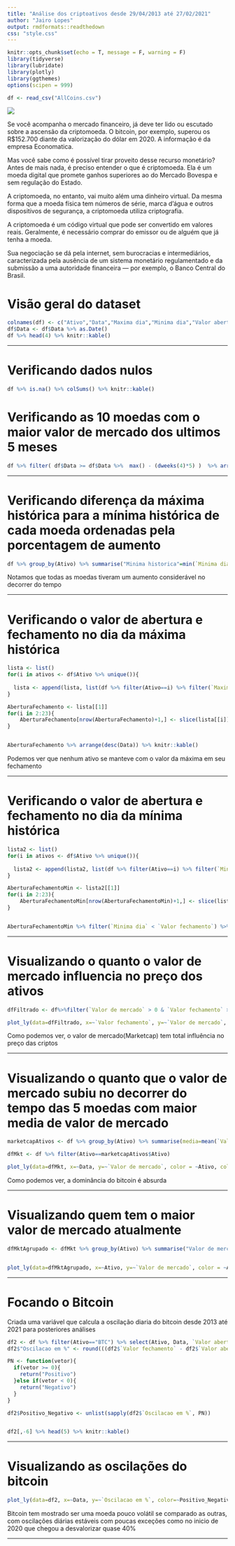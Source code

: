 ```yaml
---
title: "Análise dos criptoativos desde 29/04/2013 até 27/02/2021"
author: "Jairo Lopes"
output: rmdformats::readthedown
css: "style.css"
---
```


```r
knitr::opts_chunk$set(echo = T, message = F, warning = F)
library(tidyverse)
library(lubridate)
library(plotly)
library(ggthemes)
options(scipen = 999)

df <- read_csv("AllCoins.csv")

```


![](crypto.jpg)



Se você acompanha o mercado financeiro, já deve ter lido ou escutado sobre a ascensão da criptomoeda. O bitcoin, por exemplo, superou os R$152.700 diante da valorização do dólar em 2020. A informação é da empresa Economatica.

Mas você sabe como é possível tirar proveito desse recurso monetário? Antes de mais nada, é preciso entender o que é criptomoeda. Ela é um moeda digital que promete ganhos superiores ao do Mercado Bovespa e sem regulação do Estado.

A criptomoeda, no entanto, vai muito além uma dinheiro virtual. Da mesma forma que a moeda física tem números de série, marca d’água e outros dispositivos de segurança, a criptomoeda utiliza criptografia.

A criptomoeda é um código virtual que pode ser convertido em valores reais. Geralmente, é necessário comprar do emissor ou de alguém que já tenha a moeda.

Sua negociação se dá pela internet, sem burocracias e intermediários, caracterizada pela ausência de um sistema monetário regulamentado e da submissão a uma autoridade financeira — por exemplo, o Banco Central do Brasil.

# Visão geral do dataset

```r
colnames(df) <- c("Ativo","Data","Maxima dia","Minima dia","Valor abertura","Valor fechamento","Volume","Valor de mercado")
df$Data <- df$Data %>% as.Date()
df %>% head(4) %>% knitr::kable()

```

___

# Verificando dados nulos

```r
df %>% is.na() %>% colSums() %>% knitr::kable()
```


# Verificando as 10 moedas com o maior valor de mercado dos ultimos 5 meses

```r
df %>% filter( df$Data >= df$Data %>%  max() - (dweeks(4)*5) )  %>% arrange(desc(`Valor de mercado`)) %>% group_by(Ativo) %>% summarise(`Valor de mercado`=mean(`Valor de mercado`)) %>% arrange(desc(`Valor de mercado`)) %>% head(10) %>% knitr::kable()

```

___


# Verificando diferença da máxima histórica para a mínima histórica de cada moeda ordenadas pela porcentagem de aumento

```r
df %>% group_by(Ativo) %>% summarise("Minima historica"=min(`Minima dia`), "Maxima historica"=max(`Maxima dia`), "Aumento"=str_c(round(((max(`Maxima dia`) - min(`Minima dia`)) / min(`Minima dia`))*100, 1),"%")) %>% arrange(desc(Aumento)) %>% head(10) %>% knitr::kable()

```

Notamos que todas as moedas tiveram um aumento considerável no decorrer do tempo

___


# Verificando o valor de abertura e fechamento no dia da máxima histórica

```r
lista <- list()
for(i in ativos <- df$Ativo %>% unique()){
  
  lista <- append(lista, list(df %>% filter(Ativo==i) %>% filter(`Maxima dia`==`Maxima dia` %>% max) %>% select(Ativo, `Valor abertura`, `Valor fechamento`, `Maxima dia`, Data)))
}

AberturaFechamento <- lista[[1]]
for(i in 2:23){
    AberturaFechamento[nrow(AberturaFechamento)+1,] <- slice(lista[[i]],1)
}


AberturaFechamento %>% arrange(desc(Data)) %>% knitr::kable()
```


Podemos ver que nenhum ativo se manteve com o valor da máxima em seu fechamento

___



# Verificando o valor de abertura e fechamento no dia da mínima histórica

```r
lista2 <- list()
for(i in ativos <- df$Ativo %>% unique()){
  
  lista2 <- append(lista2, list(df %>% filter(Ativo==i) %>% filter(`Minima dia`==`Minima dia` %>% max) %>% select(Ativo, `Valor abertura`, `Valor fechamento`, `Minima dia`, Data)))
}

AberturaFechamentoMin <- lista2[[1]]
for(i in 2:23){
    AberturaFechamentoMin[nrow(AberturaFechamentoMin)+1,] <- slice(lista2[[i]],1)
}


AberturaFechamentoMin %>% filter(`Minima dia` < `Valor fechamento`) %>% arrange(desc(Data)) %>% knitr::kable()
```

___

# Visualizando o quanto o valor de mercado influencia no preço dos ativos

```r
dfFiltrado <- df%>%filter(`Valor de mercado` > 0 & `Valor fechamento` > 0)

plot_ly(data=dfFiltrado, x=~`Valor fechamento`, y=~`Valor de mercado`, type = "scatter", marker=list(color="brown"))
```



Como podemos ver, o valor de mercado(Marketcap) tem total influência no preço das criptos

___


# Visualizando o quanto que o valor de mercado subiu no decorrer do tempo das 5 moedas com maior media de valor de mercado

```r
marketcapAtivos <- df %>% group_by(Ativo) %>% summarise(media=mean(`Valor de mercado`)) %>% arrange(desc(media)) %>% head(5) %>% select(Ativo)

dfMkt <- df %>% filter(Ativo==marketcapAtivos$Ativo) 

plot_ly(data=dfMkt, x=~Data, y=~`Valor de mercado`, color = ~Ativo, colors = "Set1", mode = "lines")
```


Como podemos ver, a dominância do bitcoin é absurda

___


# Visualizando quem tem o maior valor de mercado atualmente

```r
dfMktAgrupado <- dfMkt %>% group_by(Ativo) %>% summarise("Valor de mercado"=sum(`Valor de mercado`))


plot_ly(data=dfMktAgrupado, x=~Ativo, y=~`Valor de mercado`, color = ~Ativo, type = "bar", colors = "Dark2") %>% layout(title="27/02/21")
```


___


# Focando o Bitcoin
Criada uma variável que calcula a oscilação diaria do bitcoin desde 2013 até 2021 para posteriores análises


```r
df2 <- df %>% filter(Ativo=="BTC") %>% select(Ativo, Data, `Valor abertura`, `Valor fechamento`)
df2$"Oscilacao em %" <- round(((df2$`Valor fechamento` - df2$`Valor abertura`)/ df2$`Valor abertura`)*100,1)

PN <- function(vetor){
  if(vetor >= 0){
    return("Positivo")
  }else if(vetor < 0){
    return("Negativo")
  }
}

df2$Positivo_Negativo <- unlist(sapply(df2$`Oscilacao em %`, PN)) 


df2[,-6] %>% head(5) %>% knitr::kable()
```

___

# Visualizando as oscilações do bitcoin


```r
plot_ly(data=df2, x=~Data, y=~`Oscilacao em %`, color=~Positivo_Negativo, mode="lines", colors = "Set1")
```



Bitcoin tem mostrado ser uma moeda pouco volátil se comparado as outras, com oscilações diárias estáveis com poucas exceções como no inicio de 2020 que chegou a desvalorizar quase 40%



___

